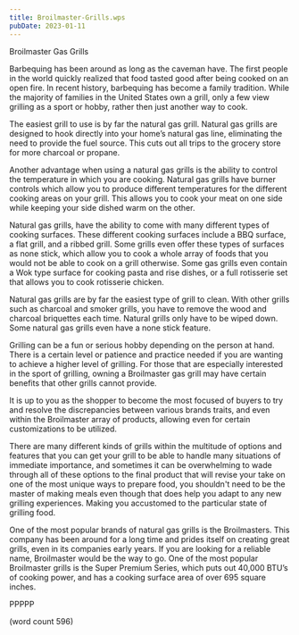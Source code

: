 ```yaml
---
title: Broilmaster-Grills.wps
pubDate: 2023-01-11
---
```


Broilmaster Gas Grills

Barbequing has been around as long as the caveman have. The first people in the world quickly realized that food tasted good after being cooked on an open fire. In recent history, barbequing has become a family tradition. While the majority of families in the United States own a grill, only a few view grilling as a sport or hobby, rather then just another way to cook.

The easiest grill to use is by far the natural gas grill. Natural gas grills are designed to hook directly into your home’s natural gas line, eliminating the need to provide the fuel source. This cuts out all trips to the grocery store for more charcoal or propane.

Another advantage when using a natural gas grills is the ability to control the temperature in which you are cooking. Natural gas grills have burner controls which allow you to produce different temperatures for the different cooking areas on your grill. This allows you to cook your meat on one side while keeping your side dished warm on the other.

Natural gas grills, have the ability to come with many different types of cooking surfaces. These different cooking surfaces include a BBQ surface, a flat grill, and a ribbed grill. Some grills even offer these types of surfaces as none stick, which allow you to cook a whole array of foods that you would not be able to cook on a grill otherwise. Some gas grills even contain a Wok type surface for cooking pasta and rise dishes, or a full rotisserie set that allows you to cook rotisserie chicken.

Natural gas grills are by far the easiest type of grill to clean. With other grills such as charcoal and smoker grills, you have to remove the wood and charcoal briquettes each time. Natural grills only have to be wiped down. Some natural gas grills even have a none stick feature. 

Grilling can be a fun or serious hobby depending on the person at hand. There is a certain level or patience and practice needed if you are wanting to achieve a higher level of grilling. For those that are especially interested in the sport of grilling, owning a Broilmaster gas grill may have certain benefits that other grills cannot provide.

It is up to you as the shopper to become the most focused of buyers to try and resolve the discrepancies between various brands traits, and even within the Broilmaster array of products, allowing even for certain customizations to be utilized. 

There are many different kinds of grills within the multitude of options and features that you can get your grill to be able to handle many situations of immediate importance, and sometimes it can be overwhelming to wade through all of these options to the final product that will revise your take on one of the most unique ways to prepare food, you shouldn't need to be the master of making meals even though that does help you adapt to any new grilling experiences. Making you accustomed to the particular state of grilling food. 
 
One of the most popular brands of natural gas grills is the Broilmasters. This company has been around for a long time and prides itself on creating great grills, even in its companies early years. If you are looking for a reliable name, Broilmaster would be the way to go. One of the most popular Broilmaster grills is the Super Premium Series, which puts out 40,000 BTU’s of cooking power, and has a cooking surface area of over 695 square inches.

PPPPP

(word count 596)
